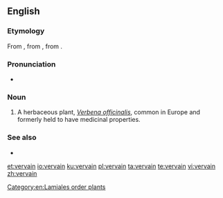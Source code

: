 ==English==
{{rfi|en}}

===Etymology===
From {{etyl|xno|en}}, from {{etyl|fro|en}} {{m|fro|verveine}}, from {{etyl|la|en}} {{m|la|verbena}}.

===Pronunciation===
* {{IPA|/vɜːveɪn/|lang=en}}

===Noun===
{{en-noun}}

# A herbaceous plant, ''[[Verbena officinalis]]'', common in Europe and formerly held to have medicinal properties.

===See also===
* {{l|en|verbena}}

[[Category:en:Lamiales order plants]]

[[et:vervain]]
[[io:vervain]]
[[ku:vervain]]
[[pl:vervain]]
[[ta:vervain]]
[[te:vervain]]
[[vi:vervain]]
[[zh:vervain]]